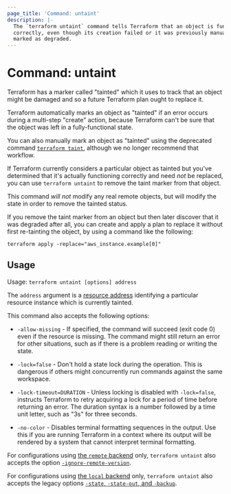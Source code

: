 ```yaml
---
page_title: 'Command: untaint'
description: |-
  The `terraform untaint` command tells Terraform that an object is functioning
  correctly, even though its creation failed or it was previously manually
  marked as degraded.
---
```


# Command: untaint

Terraform has a marker called "tainted" which it uses to track that an object
might be damaged and so a future Terraform plan ought to replace it.

Terraform automatically marks an object as "tainted" if an error occurs during
a multi-step "create" action, because Terraform can't be sure that the object
was left in a fully-functional state.

You can also manually mark an object as "tainted" using the deprecated command
[`terraform taint`](/cli/commands/taint), although we no longer recommend that
workflow.

If Terraform currently considers a particular object as tainted but you've
determined that it's actually functioning correctly and need _not_ be replaced,
you can use `terraform untaint` to remove the taint marker from that object.

This command _will not_ modify any real remote objects, but will modify the
state in order to remove the tainted status.

If you remove the taint marker from an object but then later discover that it
was degraded after all, you can create and apply a plan to replace it without
first re-tainting the object, by using a command like the following:

```
terraform apply -replace="aws_instance.example[0]"
```

## Usage

Usage: `terraform untaint [options] address`

The `address` argument is a [resource address](/cli/state/resource-addressing)
identifying a particular resource instance which is currently tainted.

This command also accepts the following options:

* `-allow-missing` - If specified, the command will succeed (exit code 0)
  even if the resource is missing. The command might still return an error
  for other situations, such as if there is a problem reading or writing
  the state.

* `-lock=false` - Don't hold a state lock during the operation. This is
  dangerous if others might concurrently run commands against the same
  workspace.

* `-lock-timeout=DURATION` - Unless locking is disabled with `-lock=false`,
  instructs Terraform to retry acquiring a lock for a period of time before
  returning an error. The duration syntax is a number followed by a time
  unit letter, such as "3s" for three seconds.

* `-no-color` - Disables terminal formatting sequences in the output. Use this
  if you are running Terraform in a context where its output will be
  rendered by a system that cannot interpret terminal formatting.

For configurations using
[the `remote` backend](/language/settings/backends/enhanced/remote)
only, `terraform untaint`
also accepts the option
[`-ignore-remote-version`](/language/settings/backends/enhanced/remote#command-line-arguments).

For configurations using
[the `local` backend](/language/settings/backends/enhanced/local) only,
`terraform untaint` also accepts the legacy options
[`-state`, `-state-out`, and `-backup`](/language/settings/backends/enhanced/local#command-line-arguments).
